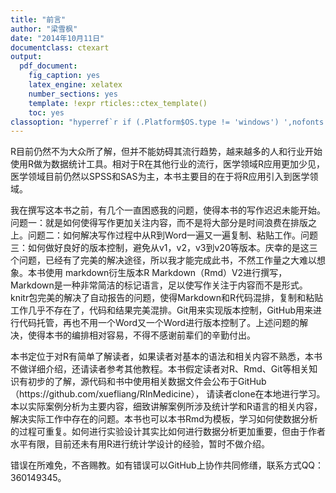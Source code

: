 ```yaml
---
title: "前言"
author: "梁雪枫"
date: "2014年10月11日"
documentclass: ctexart
output:
  pdf_document:
    fig_caption: yes
    latex_engine: xelatex
    number_sections: yes
    template: !expr rticles::ctex_template()
    toc: yes
classoption: "hyperref`r if (.Platform$OS.type != 'windows') ',nofonts'`"
---
```

R目前仍然不为大众所了解，但并不能妨碍其流行趋势，越来越多的人和行业开始使用R做为数据统计工具。相对于R在其他行业的流行，医学领域R应用更加少见，医学领域目前仍然以SPSS和SAS为主，本书主要目的在于将R应用引入到医学领域。

我在撰写这本书之前，有几个一直困惑我的问题，使得本书的写作迟迟未能开始。问题一：就是如何使得写作更加关注内容，而不是将大部分是时间浪费在排版之上。问题二：如何解决写作过程中从R到Word一遍又一遍复制、粘贴工作。问题三：如何做好良好的版本控制，避免从v1，v2，v3到v20等版本。庆幸的是这三个问题，已经有了完美的解决途径，所以我才能完成此书，不然工作量之大难以想象。本书使用 markdown衍生版本R Markdown（Rmd）V2进行撰写，Markdown是一种非常简洁的标记语言，足以使写作关注于内容而不是形式。knitr包完美的解决了自动报告的问题，使得Markdown和R代码混排，复制和粘贴工作几乎不存在了，代码和结果完美混排。Git用来实现版本控制，GitHub用来进行代码托管，再也不用一个Word又一个Word进行版本控制了。上述问题的解决，使得本书的编排相对容易，不得不感谢前辈们的辛勤付出。

本书定位于对R有简单了解读者，如果读者对基本的语法和相关内容不熟悉，本书不做详细介绍，还请读者参考其他教程。本书假定读者对R、Rmd、Git等相关知识有初步的了解，源代码和书中使用相关数据文件会公布于GitHub（https://github.com/xuefliang/RInMedicine）， 请读者clone在本地进行学习。本以实际案例分析为主要内容，细致讲解案例所涉及统计学和R语言的相关内容，解决实际工作中存在的问题。本书也可以本书Rmd为模板，学习如何使数据分析的过程可重复。如何进行实验设计其实比如何进行数据分析更加重要，但由于作者水平有限，目前还未有用R进行统计学设计的经验，暂时不做介绍。

错误在所难免，不吝赐教。如有错误可以GitHub上协作共同修缮，联系方式QQ：360149345。